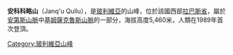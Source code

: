 {{Coord|16|59|47|S|67|19|45|W|display=title}}

'''安科科略山'''（Janq'u Qullu），是[[玻利維亞|玻利維亞]]的山峰，位於該國西部[[拉巴斯省_(玻利維亞)|拉巴斯省]]，屬於[[安第斯山脈|安第斯山脈]]中[[基姆薩克魯斯山脈|基姆薩克魯斯山脈]]的一部分，海拔高度5,460米，人類在1989年首次登頂。

{{Bolivia-geo-stub}}
[[Category:玻利維亞山峰|Category:玻利維亞山峰]]